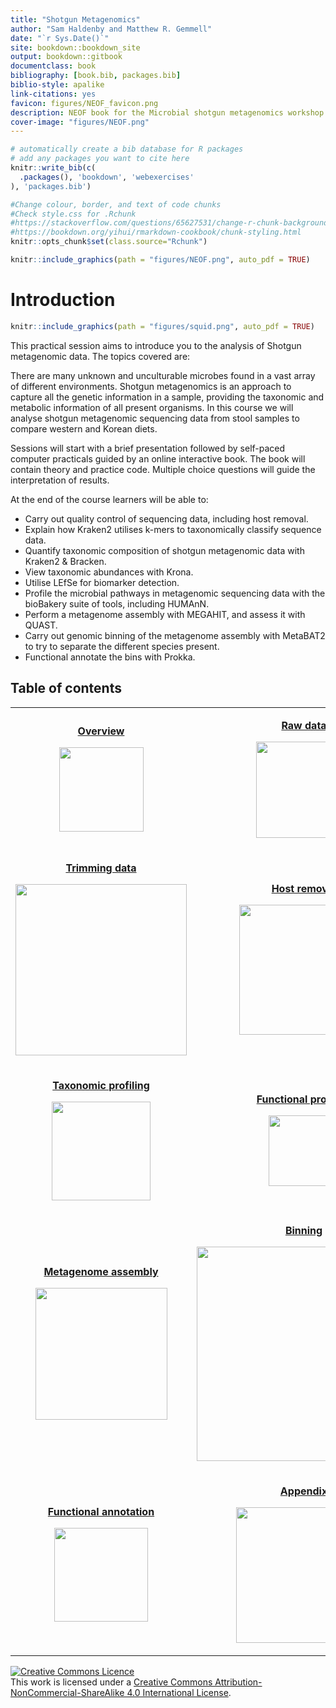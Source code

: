 ```yaml
---
title: "Shotgun Metagenomics"
author: "Sam Haldenby and Matthew R. Gemmell"
date: "`r Sys.Date()`"
site: bookdown::bookdown_site
output: bookdown::gitbook
documentclass: book
bibliography: [book.bib, packages.bib]
biblio-style: apalike
link-citations: yes
favicon: figures/NEOF_favicon.png
description: NEOF book for the Microbial shotgun metagenomics workshop
cover-image: "figures/NEOF.png"
---
```


```r
# automatically create a bib database for R packages
# add any packages you want to cite here
knitr::write_bib(c(
  .packages(), 'bookdown', 'webexercises'
), 'packages.bib')
```

```r
#Change colour, border, and text of code chunks
#Check style.css for .Rchunk
#https://stackoverflow.com/questions/65627531/change-r-chunk-background-color-in-bookdown-gitbook
#https://bookdown.org/yihui/rmarkdown-cookbook/chunk-styling.html
knitr::opts_chunk$set(class.source="Rchunk") 
```

```r
knitr::include_graphics(path = "figures/NEOF.png", auto_pdf = TRUE)
```

# Introduction

```r
knitr::include_graphics(path = "figures/squid.png", auto_pdf = TRUE)
```

This practical session aims to introduce you to the analysis of Shotgun metagenomic data. The topics covered are:

There are many unknown and unculturable microbes found in a vast array of different environments. Shotgun metagenomics is an approach to capture all the genetic information in a sample, providing the taxonomic and metabolic information of all present organisms. In this course we will analyse shotgun metagenomic sequencing data from stool samples to compare western and Korean diets. 

Sessions will start with a brief presentation followed by self-paced computer practicals guided by an online interactive book. The book will contain theory and practice code. Multiple choice questions will guide the interpretation of results.

At the end of the course learners will be able to:

- Carry out quality control of sequencing data, including host removal.
- Explain how Kraken2 utilises k-mers to taxonomically classify sequence data.
- Quantify taxonomic composition of shotgun metagenomic data with Kraken2 & Bracken.
- View taxonomic abundances with Krona.
- Utilise LEfSe for biomarker detection.
- Profile the microbial pathways in metagenomic sequencing data with the bioBakery suite of tools, including HUMAnN.
- Perform a metagenome assembly with MEGAHIT, and assess it with QUAST.
- Carry out genomic binning of the metagenome assembly with MetaBAT2 to try to separate the different species present.
- Functional annotate the bins with Prokka.


## Table of contents {-}

+:-------------------------------------------------------------------------:+:-----------------------------------------------------------:+
| [**Overview**](#overview)                                                 | [**Raw data**](#rawdata)                                    |
|                                                                           |                                                             |
| [![](figures/overview.png){width="135"}](#overview)                       | [![](figures/usb_stick.png){width="154"}](#rawdata)         |
+---------------------------------------------------------------------------+-------------------------------------------------------------+
| [**Trimming data**](#qualcont)                                            | [**Host removal**](#hostremoval)                            |
|                                                                           |                                                             |
| [![](figures/quality_trimming_and_filtering.png){width="274"}](#qualcont) | [![](figures/bowtie2.png){width="208"}](#hostremoval)       |
+---------------------------------------------------------------------------+-------------------------------------------------------------+
| [**Taxonomic profiling**](#taxprofile)                                    | [**Functional profiling**](#functprofile)                   |
|                                                                           |                                                             |
| [![](figures/classification.png){width="158"}](#taxprofile)               | [![](figures/profile.png){width="113"}](#functprofile)      |
+---------------------------------------------------------------------------+-------------------------------------------------------------+
| [**Metagenome assembly**](#metagenomeassembly)                            | [**Binning**](#binning)                                     |
|                                                                           |                                                             |
| [![](figures/jigsaw.png){width="211"}](#metagenomeassembly)               | [![](figures/yarn_binning.png){width="343"}](#binning)      |
+---------------------------------------------------------------------------+-------------------------------------------------------------+
| [**Functional annotation**](#funcanno)                                    | [**Appendix**](#mamba-installs)                             |
|                                                                           |                                                             |
| [![](figures/pathways.png){width="150"}](#funcanno)                       | [![](figures/mamba_logo.png){width="217"}](#mamba-installs) |
+---------------------------------------------------------------------------+-------------------------------------------------------------+

<a rel="license" href="http://creativecommons.org/licenses/by-nc-sa/4.0/"><img src="https://i.creativecommons.org/l/by-nc-sa/4.0/88x31.png" alt="Creative Commons Licence" style="border-width:0"/></a><br />This work is licensed under a <a rel="license" href="http://creativecommons.org/licenses/by-nc-sa/4.0/">Creative Commons Attribution-NonCommercial-ShareAlike 4.0 International License</a>.
